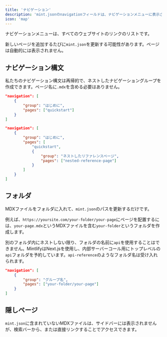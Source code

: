 ```yaml
---
title: 'ナビゲーション'
description: 'mint.jsonのnavigationフィールドは、ナビゲーションメニューに表示されるページを定義します'
icon: 'map'
---
```


ナビゲーションメニューは、すべてのウェブサイトのリンクのリストです。

新しいページを追加するたびに`mint.json`を更新する可能性があります。ページは自動的には表示されません。

## ナビゲーション構文

私たちのナビゲーション構文は再帰的で、ネストしたナビゲーショングループを作成できます。ページ名に`.mdx`を含める必要はありません。

<CodeGroup>

```json 通常のナビゲーション
"navigation": [
    {
        "group": "はじめに",
        "pages": ["quickstart"]
    }
]
```

```json ネストしたナビゲーション
"navigation": [
    {
        "group": "はじめに",
        "pages": [
            "quickstart",
            {
                "group": "ネストしたリファレンスページ",
                "pages": ["nested-reference-page"]
            }
        ]
    }
]
```

</CodeGroup>

## フォルダ

MDXファイルをフォルダに入れて、`mint.json`のパスを更新するだけです。

例えば、`https://yoursite.com/your-folder/your-page`にページを配置するには、`your-page.mdx`というMDXファイルを含む`your-folder`というフォルダを作成します。

<Warning>

別のフォルダ内にネストしない限り、フォルダの名前に`api`を使用することはできません。MintlifyはNext.jsを使用し、内部サーバーコール用にトップレベルの`api`フォルダを予約しています。`api-reference`のようなフォルダ名は受け入れられます。

</Warning>

```json フォルダ付きナビゲーション
"navigation": [
    {
        "group": "グループ名",
        "pages": ["your-folder/your-page"]
    }
]
```

## 隠しページ

`mint.json`に含まれていないMDXファイルは、サイドバーには表示されませんが、検索バーから、または直接リンクすることでアクセスできます。